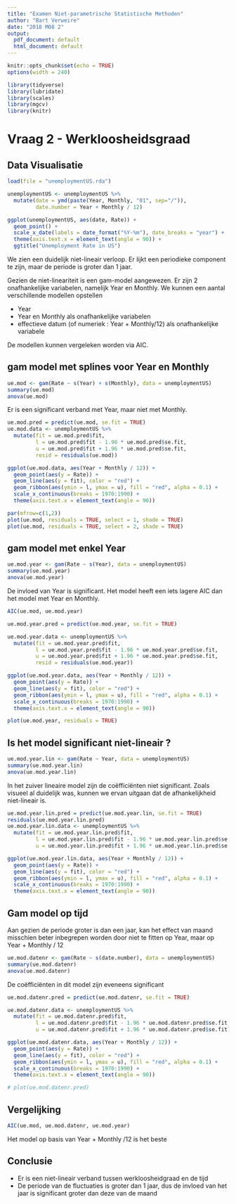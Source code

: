 ```yaml
---
title: "Examen Niet-parametrische Statistische Methoden"
author: "Bart Verweire"
date: "2018 M08 2"
output:
  pdf_document: default
  html_document: default
---
```


```r
knitr::opts_chunk$set(echo = TRUE)
options(width = 240)
```

```r
library(tidyverse)
library(lubridate)
library(scales)
library(mgcv)
library(knitr)
```

# Vraag 2 - Werkloosheidsgraad

## Data Visualisatie

```r
load(file = "unemploymentUS.rda")

unemploymentUS <- unemploymentUS %>% 
  mutate(date = ymd(paste(Year, Monthly, "01", sep="/")),
         date.number = Year + Monthly / 12)
```

```r
ggplot(unemploymentUS, aes(date, Rate)) +
  geom_point() +
  scale_x_date(labels = date_format("%Y-%m"), date_breaks = "year") +
  theme(axis.text.x = element_text(angle = 90)) +
  ggtitle("Unemployment Rate in US")
```

We zien een duidelijk niet-lineair verloop. Er lijkt een periodieke component te zijn, maar de periode is groter dan 1 jaar.

Gezien de niet-lineariteit is een gam-model aangewezen.
Er zijn 2 onafhankelijke variabelen, namelijk Year en Monthly. We kunnen een aantal verschillende modellen opstellen 

* Year
* Year en Monthly als onafhankelijke variabelen
* effectieve datum (of numeriek : Year + Monthly/12) als onafhankelijke variabele

De modellen kunnen vergeleken worden via AIC.

## gam model met splines voor Year en Monthly

```r
ue.mod <- gam(Rate ~ s(Year) + s(Monthly), data = unemploymentUS)
summary(ue.mod)
anova(ue.mod)
```

Er is een significant verband met Year, maar niet met Monthly.

```r
ue.mod.pred = predict(ue.mod, se.fit = TRUE)
ue.mod.data <- unemploymentUS %>% 
  mutate(fit = ue.mod.pred$fit,
         l = ue.mod.pred$fit - 1.96 * ue.mod.pred$se.fit,
         u = ue.mod.pred$fit + 1.96 * ue.mod.pred$se.fit,
         resid = residuals(ue.mod))

ggplot(ue.mod.data, aes(Year + Monthly / 12)) +
  geom_point(aes(y = Rate)) +
  geom_line(aes(y = fit), color = "red") +
  geom_ribbon(aes(ymin = l, ymax = u), fill = "red", alpha = 0.1) +
  scale_x_continuous(breaks = 1970:1990) +
  theme(axis.text.x = element_text(angle = 90))
```

```r
par(mfrow=c(1,2))
plot(ue.mod, residuals = TRUE, select = 1, shade = TRUE)
plot(ue.mod, residuals = TRUE, select = 2, shade = TRUE)
```

## gam model met enkel Year

```r
ue.mod.year <- gam(Rate ~ s(Year), data = unemploymentUS)
summary(ue.mod.year)
anova(ue.mod.year)
```

De invloed van Year is significant.
Het model heeft een iets lagere AIC dan het model met Year en Monthly.

```r
AIC(ue.mod, ue.mod.year)
``` 

```r
ue.mod.year.pred = predict(ue.mod.year, se.fit = TRUE)

ue.mod.year.data <- unemploymentUS %>% 
  mutate(fit = ue.mod.year.pred$fit,
         l = ue.mod.year.pred$fit - 1.96 * ue.mod.year.pred$se.fit,
         u = ue.mod.year.pred$fit + 1.96 * ue.mod.year.pred$se.fit,
         resid = residuals(ue.mod.year))

ggplot(ue.mod.year.data, aes(Year + Monthly / 12)) +
  geom_point(aes(y = Rate)) +
  geom_line(aes(y = fit), color = "red") +
  geom_ribbon(aes(ymin = l, ymax = u), fill = "red", alpha = 0.1) +
  scale_x_continuous(breaks = 1970:1990) +
  theme(axis.text.x = element_text(angle = 90))

plot(ue.mod.year, residuals = TRUE)

```


## Is het model significant niet-lineair ?
```r
ue.mod.year.lin <- gam(Rate ~ Year, data = unemploymentUS)
summary(ue.mod.year.lin)
anova(ue.mod.year.lin)
```

In het zuiver lineaire model zijn de coëfficiënten niet significant. Zoals visueel al duidelijk was, kunnen we ervan uitgaan dat de afhankelijkheid niet-lineair is.

```r
ue.mod.year.lin.pred = predict(ue.mod.year.lin, se.fit = TRUE)
residuals(ue.mod.year.lin.pred)
ue.mod.year.lin.data <- unemploymentUS %>% 
  mutate(fit = ue.mod.year.lin.pred$fit,
         l = ue.mod.year.lin.pred$fit - 1.96 * ue.mod.year.lin.pred$se.fit,
         u = ue.mod.year.lin.pred$fit + 1.96 * ue.mod.year.lin.pred$se.fit)

ggplot(ue.mod.year.lin.data, aes(Year + Monthly / 12)) +
  geom_point(aes(y = Rate)) +
  geom_line(aes(y = fit), color = "red") +
  geom_ribbon(aes(ymin = l, ymax = u), fill = "red", alpha = 0.1) +
  scale_x_continuous(breaks = 1970:1990) +
  theme(axis.text.x = element_text(angle = 90))
```

## Gam model op tijd

Aan gezien de periode groter is dan een jaar, kan het effect van maand misschien beter inbegrepen worden door niet te fitten op Year, maar op Year + Monthly / 12

```r
ue.mod.datenr <- gam(Rate ~ s(date.number), data = unemploymentUS)
summary(ue.mod.datenr)
anova(ue.mod.datenr)
```

De coëfficiënten in dit model zijn eveneens significant

```r
ue.mod.datenr.pred = predict(ue.mod.datenr, se.fit = TRUE)

ue.mod.datenr.data <- unemploymentUS %>% 
  mutate(fit = ue.mod.datenr.pred$fit,
         l = ue.mod.datenr.pred$fit - 1.96 * ue.mod.datenr.pred$se.fit,
         u = ue.mod.datenr.pred$fit + 1.96 * ue.mod.datenr.pred$se.fit)

ggplot(ue.mod.datenr.data, aes(Year + Monthly / 12)) +
  geom_point(aes(y = Rate)) +
  geom_line(aes(y = fit), color = "red") +
  geom_ribbon(aes(ymin = l, ymax = u), fill = "red", alpha = 0.1) +
  scale_x_continuous(breaks = 1970:1990) +
  theme(axis.text.x = element_text(angle = 90))

# plot(ue.mod.datenr.pred)
```

## Vergelijking

```r
AIC(ue.mod, ue.mod.datenr, ue.mod.year)
```

Het model op basis van Year + Monthly /12 is het beste

## Conclusie

* Er is een niet-lineair verband tussen werkloosheidgraad en de tijd
* De periode van de fluctuaties is groter dan 1 jaar, dus de invloed van het jaar is significant groter dan deze van de maand 




